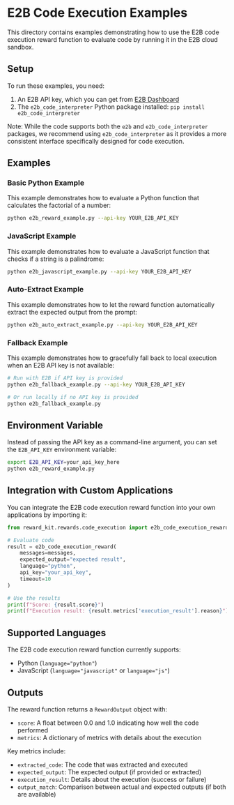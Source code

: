 # E2B Code Execution Examples

This directory contains examples demonstrating how to use the E2B code execution reward function to evaluate code by running it in the E2B cloud sandbox.

## Setup

To run these examples, you need:

1. An E2B API key, which you can get from [E2B Dashboard](https://e2b.dev/dashboard)
2. The `e2b_code_interpreter` Python package installed: `pip install e2b_code_interpreter`

Note: While the code supports both the `e2b` and `e2b_code_interpreter` packages, we recommend using `e2b_code_interpreter` as it provides a more consistent interface specifically designed for code execution.

## Examples

### Basic Python Example

This example demonstrates how to evaluate a Python function that calculates the factorial of a number:

```bash
python e2b_reward_example.py --api-key YOUR_E2B_API_KEY
```

### JavaScript Example

This example demonstrates how to evaluate a JavaScript function that checks if a string is a palindrome:

```bash
python e2b_javascript_example.py --api-key YOUR_E2B_API_KEY
```

### Auto-Extract Example

This example demonstrates how to let the reward function automatically extract the expected output from the prompt:

```bash
python e2b_auto_extract_example.py --api-key YOUR_E2B_API_KEY
```

### Fallback Example

This example demonstrates how to gracefully fall back to local execution when an E2B API key is not available:

```bash
# Run with E2B if API key is provided
python e2b_fallback_example.py --api-key YOUR_E2B_API_KEY

# Or run locally if no API key is provided
python e2b_fallback_example.py
```

## Environment Variable

Instead of passing the API key as a command-line argument, you can set the `E2B_API_KEY` environment variable:

```bash
export E2B_API_KEY=your_api_key_here
python e2b_reward_example.py
```

## Integration with Custom Applications

You can integrate the E2B code execution reward function into your own applications by importing it:

```python
from reward_kit.rewards.code_execution import e2b_code_execution_reward

# Evaluate code
result = e2b_code_execution_reward(
    messages=messages,
    expected_output="expected result",
    language="python",
    api_key="your_api_key",
    timeout=10
)

# Use the results
print(f"Score: {result.score}")
print(f"Execution result: {result.metrics['execution_result'].reason}")
```

## Supported Languages

The E2B code execution reward function currently supports:

- Python (`language="python"`)
- JavaScript (`language="javascript"` or `language="js"`)

## Outputs

The reward function returns a `RewardOutput` object with:

- `score`: A float between 0.0 and 1.0 indicating how well the code performed
- `metrics`: A dictionary of metrics with details about the execution

Key metrics include:

- `extracted_code`: The code that was extracted and executed
- `expected_output`: The expected output (if provided or extracted)
- `execution_result`: Details about the execution (success or failure)
- `output_match`: Comparison between actual and expected outputs (if both are available)
